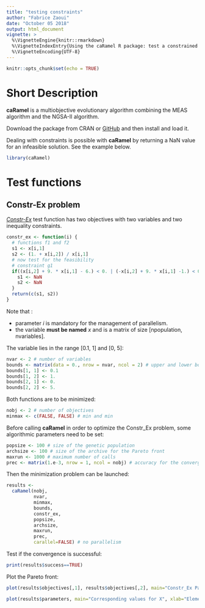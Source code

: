 ```yaml
---
title: "testing constraints"
author: "Fabrice Zaoui"
date: "October 05 2018"
output: html_document
vignette: >
  %\VignetteEngine{knitr::rmarkdown}
  %\VignetteIndexEntry{Using the caRamel R package: test a constrained problem}
  %\VignetteEncoding{UTF-8}
---
```


```r
knitr::opts_chunk$set(echo = TRUE)
```
# Short Description

**caRamel** is a multiobjective evolutionary algorithm combining the MEAS algorithm and the NGSA-II algorithm.

Download the package from CRAN or [GitHub](https://github.com/fzao/caRamel) and then install and load it.

Dealing with constraints is possible with **caRamel** by returning a NaN value for an infeasible solution. See the example below.

```r
library(caRamel)
```

# Test functions

## Constr-Ex problem

[*Constr-Ex*](https://en.wikipedia.org/wiki/File:Constr-Ex_problem.pdf) test function has two objectives with two variables and two inequality constraints.

```r
constr_ex <- function(i) {
  # functions f1 and f2
  s1 <- x[i,1]
  s2 <- (1. + x[i,2]) / x[i,1]
  # now test for the feasibility
  # constraint g1
  if((x[i,2] + 9. * x[i,1] - 6.) < 0. | (-x[i,2] + 9. * x[i,1] -1.) < 0.) {
    s1 <- NaN
    s2 <- NaN
  }
  return(c(s1, s2))
}
```

Note that :

* parameter _i_ is mandatory for the management of parallelism.
* the variable __must be named__ _x_ and is a matrix of size [npopulation, nvariables].

The variable lies in the range [0.1, 1] and [0, 5]:

```r
nvar <- 2 # number of variables
bounds <- matrix(data = 0., nrow = nvar, ncol = 2) # upper and lower bounds
bounds[1, 1] <- 0.1
bounds[1, 2] <- 1.
bounds[2, 1] <- 0.
bounds[2, 2] <- 5.
```

Both functions are to be minimized:

```r
nobj <- 2 # number of objectives
minmax <- c(FALSE, FALSE) # min and min
```

Before calling **caRamel** in order to optimize the Constr_Ex problem, some algorithmic parameters need to be set:

```r
popsize <- 100 # size of the genetic population
archsize <- 100 # size of the archive for the Pareto front
maxrun <- 1000 # maximum number of calls
prec <- matrix(1.e-3, nrow = 1, ncol = nobj) # accuracy for the convergence phase
```

Then the minimization problem can be launched:

```r
results <-
  caRamel(nobj,
          nvar,
          minmax,
          bounds,
          constr_ex,
          popsize,
          archsize,
          maxrun,
          prec,
          carallel=FALSE) # no parallelism
```

Test if the convergence is successful:

```r
print(results$success==TRUE)
```

Plot the Pareto front:

```r
plot(results$objectives[,1], results$objectives[,2], main="Constr_Ex Pareto front", xlab="Objective #1", ylab="Objective #2")
```

```r
plot(results$parameters, main="Corresponding values for X", xlab="Element of the archive", ylab="X Variable")
```
